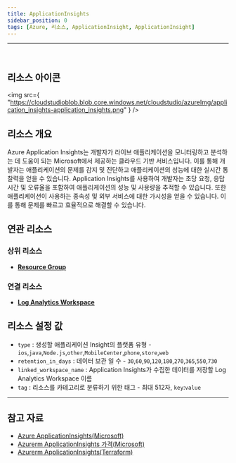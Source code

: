 ```yaml
---
title: ApplicationInsights
sidebar_position: 0
tags: [Azure, 리소스, ApplicationInsight, ApplicationInsight]
---
```



<hr />
<br />

## 리소스 아이콘

<img
    src={
        "https://cloudstudioblob.blob.core.windows.net/cloudstudio/azureImg/application_insights-application_insights.png"
    }
/>

## 리소스 개요

Azure Application Insights는 개발자가 라이브 애플리케이션을 모니터링하고 분석하는 데 도움이 되는 Microsoft에서 제공하는 클라우드 기반 서비스입니다.
이를 통해 개발자는 애플리케이션의 문제를 감지 및 진단하고 애플리케이션의 성능에 대한 실시간 통찰력을 얻을 수 있습니다.
Application Insights를 사용하여 개발자는 초당 요청, 응답 시간 및 오류율을 포함하여 애플리케이션의 성능 및 사용량을 추적할 수 있습니다.
또한 애플리케이션이 사용하는 종속성 및 외부 서비스에 대한 가시성을 얻을 수 있습니다. 이를 통해 문제를 빠르고 효율적으로 해결할 수 있습니다.

## 연관 리소스

### 상위 리소스

-   [**Resource Group**](https://docs.cstudio.app/docs/resource/azure/Base/ResourceGroup)

### 연결 리소스

-   [**Log Analytics Workspace**](https://docs.cstudio.app/docs/resource/azure/LogAnalytics/LogAnalyticsWorkspace)

## 리소스 설정 값

-   `type` : 생성할 애플리케이션 Insight의 플랫폼 유형 - `ios`,`java`,`Node.js`,`other`,`MobileCenter`,`phone`,`store`,`web`
-   `retention_in_days` : 데이터 보관 일 수 - `30`,`60`,`90`,`120`,`180`,`270`,`365`,`550`,`730`
-   `linked_workspace_name` : Application Insights가 수집한 데이터를 저장할 Log Analytics Workspace 이름
-   `tag` : 리소스를 카테고리로 분류하기 위한 태그 - 최대 512자, `key`:`value`

---

## 참고 자료

-   [Azure ApplicationInsights(Microsoft)](https://learn.microsoft.com/en-us/azure/azure-monitor/app/app-insights-overview?tabs=net)
-   [Azurerm ApplicationInsights 가격(Microsoft)](https://azure.microsoft.com/en-us/pricing/details/monitor/)
-   [Azurerm ApplicationInsights(Terraform)](https://registry.terraform.io/providers/hashicorp/azurerm/latest/docs/resources/application_insights)
